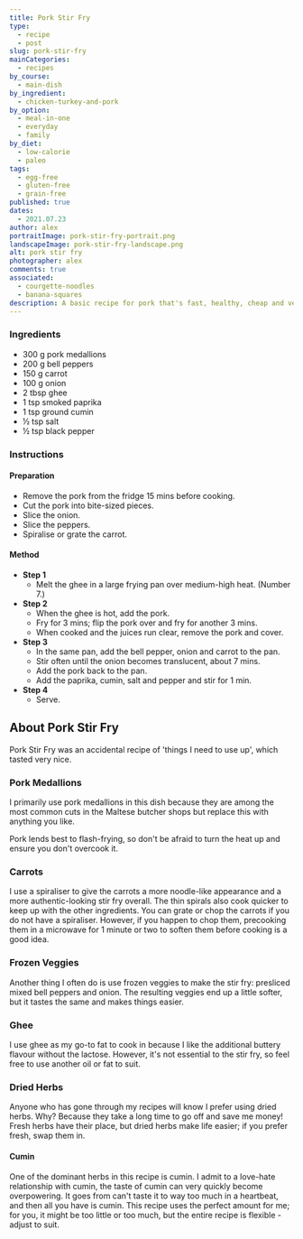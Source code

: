 ```yaml
---
title: Pork Stir Fry
type:
  - recipe
  - post
slug: pork-stir-fry
mainCategories:
  - recipes
by_course:
  - main-dish
by_ingredient:
  - chicken-turkey-and-pork
by_option:
  - meal-in-one
  - everyday
  - family
by_diet:
  - low-calorie
  - paleo
tags:
  - egg-free
  - gluten-free
  - grain-free
published: true
dates:
  - 2021.07.23
author: alex
portraitImage: pork-stir-fry-portrait.png
landscapeImage: pork-stir-fry-landscape.png
alt: pork stir fry
photographer: alex
comments: true
associated:
  - courgette-noodles
  - banana-squares
description: A basic recipe for pork that's fast, healthy, cheap and very adaptable.
---
```


<Ingredients>

### Ingredients

- 300 g pork medallions
- 200 g bell peppers
- 150 g carrot
- 100 g onion
- 2 tbsp ghee
- 1 tsp smoked paprika
- 1 tsp ground cumin
- ½ tsp salt
- ½ tsp black pepper

</Ingredients>

<Instructions>

### Instructions

#### Preparation

- Remove the pork from the fridge 15 mins before cooking.
- Cut the pork into bite-sized pieces.
- Slice the onion.
- Slice the peppers.
- Spiralise or grate the carrot.

#### Method

- **Step 1**
  - Melt the ghee in a large frying pan over medium-high heat. (Number 7.)
- **Step 2**
  - When the ghee is hot, add the pork.
  - Fry for 3 mins; flip the pork over and fry for another 3 mins.
  - When cooked and the juices run clear, remove the pork and cover.
- **Step 3**
  - In the same pan, add the bell pepper, onion and carrot to the pan.
  - Stir often until the onion becomes translucent, about 7 mins.
  - Add the pork back to the pan.
  - Add the paprika, cumin, salt and pepper and stir for 1 min.
- **Step 4**
  - Serve.

</Instructions>

<RecipeContent>

## About Pork Stir Fry

Pork Stir Fry was an accidental recipe of 'things I need to use up', which tasted very nice.

### Pork Medallions

I primarily use pork medallions in this dish because they are among the most common cuts in the Maltese butcher shops but replace this with anything you like.

Pork lends best to flash-frying, so don't be afraid to turn the heat up and ensure you don't overcook it.

### Carrots

I use a spiraliser to give the carrots a more noodle-like appearance and a more authentic-looking stir fry overall. The thin spirals also cook quicker to keep up with the other ingredients. You can grate or chop the carrots if you do not have a spiraliser. However, if you happen to chop them, precooking them in a microwave for 1 minute or two to soften them before cooking is a good idea.

### Frozen Veggies

Another thing I often do is use frozen veggies to make the stir fry: presliced mixed bell peppers and onion. The resulting veggies end up a little softer, but it tastes the same and makes things easier.

### Ghee

I use ghee as my go-to fat to cook in because I like the additional buttery flavour without the lactose. However, it's not essential to the stir fry, so feel free to use another oil or fat to suit.

### Dried Herbs

Anyone who has gone through my recipes will know I prefer using dried herbs. Why? Because they take a long time to go off and save me money! Fresh herbs have their place, but dried herbs make life easier; if you prefer fresh, swap them in.

#### Cumin

One of the dominant herbs in this recipe is cumin. I admit to a love-hate relationship with cumin, the taste of cumin can very quickly become overpowering. It goes from can't taste it to way too much in a heartbeat, and then all you have is cumin. This recipe uses the perfect amount for me; for you, it might be too little or too much, but the entire recipe is flexible - adjust to suit.

</RecipeContent>

